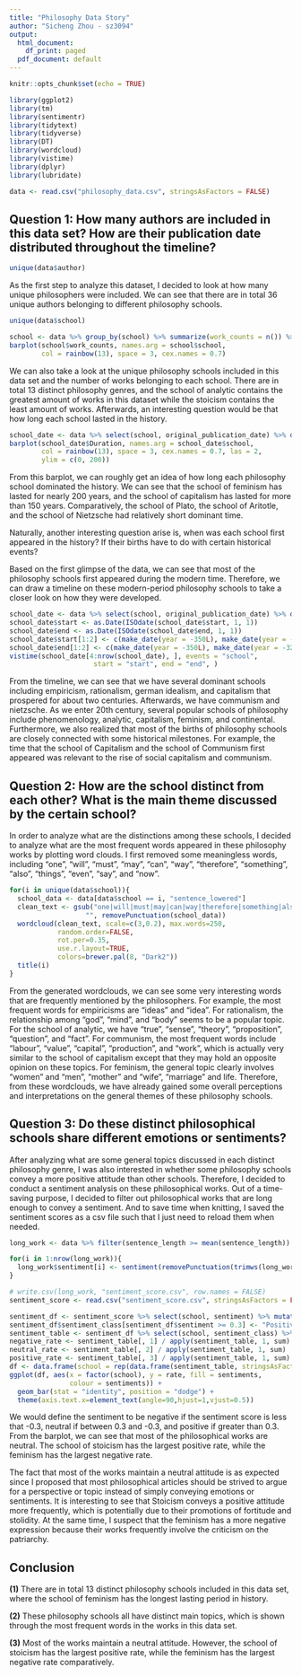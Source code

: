 ```yaml
---
title: "Philosophy Data Story"
author: "Sicheng Zhou - sz3094"
output:
  html_document:
    df_print: paged
  pdf_document: default
---
```


```r
knitr::opts_chunk$set(echo = TRUE)
```

```r
library(ggplot2)
library(tm)
library(sentimentr)
library(tidytext)
library(tidyverse)
library(DT)
library(wordcloud)
library(vistime)
library(dplyr)
library(lubridate)
```

```r
data <- read.csv("philosophy_data.csv", stringsAsFactors = FALSE)
```

## Question 1: How many authors are included in this data set? How are their publication date distributed throughout the timeline?

```r
unique(data$author)
```

As the first step to analyze this dataset, I decided to look at how many unique philosophers were included. We can see that there are in total 36 unique authors belonging to different philosophy schools. 

```r
unique(data$school)
```

```r
school <- data %>% group_by(school) %>% summarize(work_counts = n()) %>% arrange(work_counts)
barplot(school$work_counts, names.arg = school$school, 
        col = rainbow(13), space = 3, cex.names = 0.7)
```

We can also take a look at the unique philosophy schools included in this data set and the number of works belonging to each school. There are in total 13 distinct philosophy genres, and the school of analytic contains the greatest amount of works in this dataset while the stoicism contains the least amount of works. Afterwards, an interesting question would be that how long each school lasted in the history. 

```r
school_date <- data %>% select(school, original_publication_date) %>% distinct() %>% group_by(school) %>% summarize(start = min(original_publication_date), end = max(original_publication_date)) %>% arrange(start) %>% mutate("Duration" = end - start + 1)
barplot(school_date$Duration, names.arg = school_date$school, 
        col = rainbow(13), space = 3, cex.names = 0.7, las = 2,
        ylim = c(0, 200))
```

From this barplot, we can roughly get an idea of how long each philosophy school dominated the history. We can see that the school of feminism has lasted for nearly 200 years, and the school of capitalism has lasted for more than 150 years. Comparatively, the school of Plato, the school of Aritotle, and the school of Nietzsche had relatively short dominant time. 

Naturally, another interesting question arise is, when was each school first appeared in the history? If their births have to do with certain historical events?

Based on the first glimpse of the data, we can see that most of the philosophy schools first appeared during the modern time. Therefore, we can draw a timeline on these modern-period philosophy schools to take a closer look on how they were developed. 

```r
school_date <- data %>% select(school, original_publication_date) %>% distinct() %>% group_by(school) %>% summarize(start = min(original_publication_date), end = max(original_publication_date)) %>% arrange(start)
school_date$start <- as.Date(ISOdate(school_date$start, 1, 1))
school_date$end <- as.Date(ISOdate(school_date$end, 1, 1))
school_date$start[1:2] <- c(make_date(year = -350L), make_date(year = -320L))
school_date$end[1:2] <- c(make_date(year = -350L), make_date(year = -320L))
vistime(school_date[4:nrow(school_date), ], events = "school", 
                     start = "start", end = "end", )
```

From the timeline, we can see that we have several dominant schools including empiricism, rationalism, german idealism, and capitalism that prospered for about two centuries. Afterwards, we have communism and nietzsche. As we enter 20th century, several popular schools of philosophy include phenomenology, analytic, capitalism, feminism, and continental. Furthermore, we also realized that most of the births of philosophy schools are closely connected with some historical milestones. For example, the time that the school of Capitalism and the school of Communism first appeared was relevant to the rise of social capitalism and communism. 

## Question 2: How are the school distinct from each other? What is the main theme discussed by the certain school? 

In order to analyze what are the distinctions among these schools, I decided to analyze what are the most frequent words appeared in these philosophy works by plotting word clouds. I first removed some meaningless words, including "one", "will", "must", "may", "can", "way", "therefore", "something", "also", "things", "even", "say", and "now". 

```r
for(i in unique(data$school)){
  school_data <- data[data$school == i, "sentence_lowered"]
  clean_text <- gsub("one|will|must|may|can|way|therefore|something|also|things|even|say|now|man|said|another",
                   "", removePunctuation(school_data))
  wordcloud(clean_text, scale=c(3,0.2), max.words=250,
            random.order=FALSE,
            rot.per=0.35, 
            use.r.layout=TRUE,
            colors=brewer.pal(8, "Dark2"))
  title(i)
}
```

From the generated wordclouds, we can see some very interesting words that are frequently mentioned by the philosophers. For example, the most frequent words for empiricisms are "ideas" and "idea". For rationalism, the relationship among "god", "mind", and "body" seems to be a popular topic. For the school of analytic, we have "true", "sense", "theory", "proposition", "question", and "fact". For communism, the most frequent words include "labour", "value", "capital", "production", and "work", which is actually very similar to the school of capitalism except that they may hold an opposite opinion on these topics. For feminism, the general topic clearly involves "women" and "men", "mother" and "wife", "marriage" and life. Therefore, from these wordclouds, we have already gained some overall perceptions and interpretations on the general themes of these philosophy schools. 

## Question 3: Do these distinct philosophical schools share different emotions or sentiments?

After analyzing what are some general topics discussed in each distinct philosophy genre, I was also interested in whether some philosophy schools convey a more positive attitude than other schools. Therefore, I decided to conduct a sentiment analysis on these philosophical works. Out of a time-saving purpose, I decided to filter out philosophical works that are long enough to convey a sentiment. And to save time when knitting, I saved the sentiment scores as a csv file such that I just need to reload them when needed. 

```r
long_work <- data %>% filter(sentence_length >= mean(sentence_length))
```

```r
for(i in 1:nrow(long_work)){
  long_work$sentiment[i] <- sentiment(removePunctuation(trimws(long_work$sentence_lowered[i])))$sentiment
}
```

```r
# write.csv(long_work, "sentiment_score.csv", row.names = FALSE)
sentiment_score <- read.csv("sentiment_score.csv", stringsAsFactors = FALSE)
```

```r
sentiment_df <- sentiment_score %>% select(school, sentiment) %>% mutate(sentiment_class = ifelse(sentiment <= -0.3, "Negative", "Neutral"))
sentiment_df$sentiment_class[sentiment_df$sentiment >= 0.3] <- "Positive"
sentiment_table <- sentiment_df %>% select(school, sentiment_class) %>% table()
negative_rate <- sentiment_table[, 1] / apply(sentiment_table, 1, sum)
neutral_rate <- sentiment_table[, 2] / apply(sentiment_table, 1, sum)
positive_rate <- sentiment_table[, 3] / apply(sentiment_table, 1, sum)
df <- data.frame(school = rep(data.frame(sentiment_table, stringsAsFactors = FALSE)$school, 3), rate = c(negative_rate, neutral_rate, positive_rate), sentiments = rep(c("Negative", "Neutral", "Positive"), each = length(negative_rate)), stringsAsFactors = FALSE)
ggplot(df, aes(x = factor(school), y = rate, fill = sentiments, 
               colour = sentiments)) + 
  geom_bar(stat = "identity", position = "dodge") +
  theme(axis.text.x=element_text(angle=90,hjust=1,vjust=0.5))
```

We would define the sentiment to be negative if the sentiment score is less that -0.3, neutral if between 0.3 and -0.3, and positive if greater than 0.3. From the barplot, we can see that most of the philosophical works are neutral. The school of stoicism has the largest positive rate, while the feminism has the largest negative rate. 

The fact that most of the works maintain a neutral attitude is as expected since I proposed that most philosophical articles should be strived to argue for a perspective or topic instead of simply conveying emotions or sentiments. It is interesting to see that Stoicism conveys a positive attitude more frequently, which is potentially due to their promotions of fortitude and stolidity. At the same time, I suspect that the feminism has a more negative expression because their works frequently involve the criticism on the patriarchy.

## Conclusion

**(1)** There are in total 13 distinct philosophy schools included in this data set, where the school of feminism has the longest lasting period in history. 

**(2)** These philosophy schools all have distinct main topics, which is shown through the most frequent words in the works in this data set.

**(3)** Most of the works maintain a neutral attitude. However, the school of stoicism has the largest positive rate, while the feminism has the largest negative rate comparatively. 


